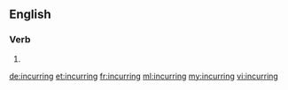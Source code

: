 ==English==

===Verb===
{{head|en}}

# {{present participle of|incur|lang=en}}

[[de:incurring]]
[[et:incurring]]
[[fr:incurring]]
[[ml:incurring]]
[[my:incurring]]
[[vi:incurring]]